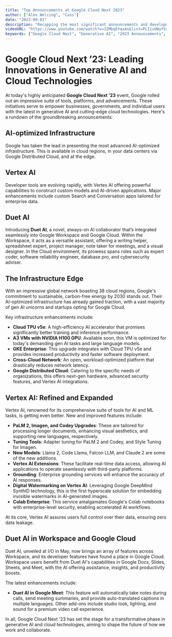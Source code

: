 ```yaml
---
title: "Top Announcements at Google Cloud Next 2023"
author: ["Alex Welcing", "Cass"]
date: "2023-09-01"
description: "Recapping the most significant announcements and developments from Google Cloud Next 2023. Dive into the future of cloud technology, AI enhancements, and more."
videoURL: "https://www.youtube.com/watch?v=JZMbqEYqxAs&list=PLIivdWyY5sqIr4Iug1zSz6PqoUU_Nld7s"
keywords: ["Google Cloud Next", "Generative AI", "2023 Announcements", "Tech Updates", "AI", "Cloud Technology"]
---
```


# Google Cloud Next ’23: Leading Innovations in Generative AI and Cloud Technologies

At today's highly anticipated **Google Cloud Next ’23** event, Google rolled out an impressive suite of tools, platforms, and advancements. These initiatives serve to empower businesses, governments, and individual users with the latest in generative AI and cutting-edge cloud technologies. Here's a rundown of the groundbreaking announcements:

## AI-optimized Infrastructure

Google has taken the lead in presenting the most advanced AI-optimized infrastructure. This is available in cloud regions, in your data centers via Google Distributed Cloud, and at the edge.

## Vertex AI

Developer tools are evolving rapidly, with Vertex AI offering powerful capabilities to construct custom models and AI-driven applications. Major enhancements include custom Search and Conversation apps tailored for enterprise data.

## Duet AI

Introducing **Duet AI**, a novel, always-on AI collaborator that’s integrated seamlessly into Google Workspace and Google Cloud. Within the Workspace, it acts as a versatile assistant, offering a writing helper, spreadsheet expert, project manager, note taker for meetings, and a visual designer. In the Cloud environment, its prowess spans roles such as expert coder, software reliability engineer, database pro, and cybersecurity adviser.

## The Infrastructure Edge

With an impressive global network boasting 38 cloud regions, Google's commitment to sustainable, carbon-free energy by 2030 stands out. Their AI-optimized infrastructure has already gained traction, with a vast majority of gen AI unicorns and startups opting for Google Cloud.

Key infrastructure enhancements include:

- **Cloud TPU v5e**: A high-efficiency AI accelerator that promises significantly better training and inference performance.
- **A3 VMs with NVIDIA H100 GPU**: Available soon, this VM is optimized for today's demanding gen AI tasks and large language models.
- **GKE Enterprise**: This upgrade integrates with Cloud TPU v5e and provides increased productivity and faster software deployment.
- **Cross-Cloud Network**: An open, workload-optimized platform that drastically reduces network latency.
- **Google Distributed Cloud**: Catering to the specific needs of organizations, this offers next-gen hardware, advanced security features, and Vertex AI integrations.

## Vertex AI: Refined and Expanded

Vertex AI, renowned for its comprehensive suite of tools for AI and ML tasks, is getting even better. New and improved features include:

- **PaLM 2, Imagen, and Codey Upgrades**: These are tailored for processing longer documents, enhancing visual aesthetics, and supporting new languages, respectively.
- **Tuning Tools**: Adapter tuning for PaLM 2 and Codey, and Style Tuning for Imagen.
- **New Models**: Llama 2, Code Llama, Falcon LLM, and Claude 2 are some of the new additions.
- **Vertex AI Extensions**: These facilitate real-time data access, allowing AI applications to operate seamlessly with third-party platforms.
- **Grounding**: Enterprise grounding services will enhance the accuracy of AI responses.
- **Digital Watermarking on Vertex AI**: Leveraging Google DeepMind SynthID technology, this is the first hyperscale solution for embedding invisible watermarks in AI-generated images.
- **Colab Enterprise**: This service amalgamates Google's Colab notebooks with enterprise-level security, enabling accelerated AI workflows.

At its core, Vertex AI assures users full control over their data, ensuring zero data leakage.

## Duet AI in Workspace and Google Cloud

Duet AI, unveiled at I/O in May, now brings an array of features across Workspace, and its developer features have found a place in Google Cloud. Workspace users benefit from Duet AI's capabilities in Google Docs, Slides, Sheets, and Meet, with the AI offering assistance, insights, and productivity boosts.

The latest enhancements include:

- **Duet AI in Google Meet**: This feature will automatically take notes during calls, send meeting summaries, and provide auto-translated captions in multiple languages. Other add-ons include studio look, lighting, and sound for a premium video call experience.

In all, Google Cloud Next ’23 has set the stage for a transformative phase in generative AI and cloud technologies, aiming to shape the future of how we work and collaborate.
